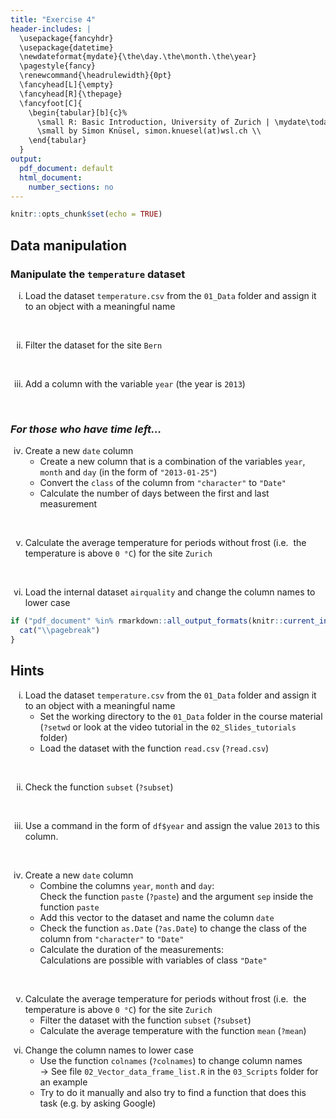 ```yaml
---
title: "Exercise 4"
header-includes: |
  \usepackage{fancyhdr}
  \usepackage{datetime}
  \newdateformat{mydate}{\the\day.\the\month.\the\year}
  \pagestyle{fancy}
  \renewcommand{\headrulewidth}{0pt}
  \fancyhead[L]{\empty}
  \fancyhead[R]{\thepage}
  \fancyfoot[C]{
    \begin{tabular}[b]{c}%
      \small R: Basic Introduction, University of Zurich | \mydate\today\ \\
      \small by Simon Knüsel, simon.knuesel(at)wsl.ch \\
    \end{tabular}
  }
output:
  pdf_document: default
  html_document:
    number_sections: no
---
```


```r
knitr::opts_chunk$set(echo = TRUE)
```

## Data manipulation

### Manipulate the `temperature` dataset

i) Load the dataset `temperature.csv` from the `01_Data` folder and
assign it to an object with a meaningful name

<br>

ii) Filter the dataset for the site `Bern`

<br>

iii) Add a column with the variable `year` (the year is `2013`)

<br>

### *For those who have time left...*

iv) Create a new `date` column
    - Create a new column that is a combination of the variables `year`, 
      `month` and `day` (in the form of `"2013-01-25"`)
    - Convert the `class` of the column from `"character"` to `"Date"`
    - Calculate the number of days between the first and last measurement
  
<br>

v) Calculate the average temperature for periods without frost (i.e. 
the temperature is above `0 °C`) for the site `Zurich`

<br>

vi) Load the internal dataset `airquality` and change the column names to
lower case


```r
if ("pdf_document" %in% rmarkdown::all_output_formats(knitr::current_input())) {
  cat("\\pagebreak")
}
```

## Hints

i) Load the dataset `temperature.csv` from the `01_Data` folder and
assign it to an object with a meaningful name
   - Set the working directory to the `01_Data` folder in the course material
     (`?setwd` or look at the video tutorial in the `02_Slides_tutorials` folder)
   - Load the dataset with the function `read.csv` (`?read.csv`)

<br>

ii) Check the function `subset` (`?subset`)

<br>

iii) Use a command in the form of `df$year` and assign the value `2013`
to this column.

<br>

iv) Create a new `date` column
    - Combine the columns `year`, `month` and `day`:  
      Check the function `paste` (`?paste`) and the argument `sep` inside the
      function `paste`
    - Add this vector to the dataset and name the column `date`
    - Check the function `as.Date` (`?as.Date`) to change the class of the
      column from `"character"` to `"Date"`
    - Calculate the duration of the measurements:  
      Calculations are possible with variables of class `"Date"`
  
<br>

v) Calculate the average temperature for periods without frost (i.e. 
the temperature is above `0 °C`) for the site `Zurich`
   - Filter the dataset with the function `subset` (`?subset`)
   - Calculate the average temperature with the function `mean` (`?mean`)

vi) Change the column names to lower case
    - Use the function `colnames` (`?colnames`) to change column names  
      $\rightarrow$ See file `02_Vector_data_frame_list.R` in the `03_Scripts`
      folder for an example
    - Try to do it manually and also try to find a function that does this task
      (e.g. by asking Google)

